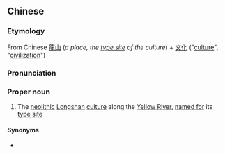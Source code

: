 {{also|龙山文化}}
==Chinese==
{{zh-forms|s=龙山文化|type=22}}
{{wikipedia|Longshan culture}}
{{rfd}}

===Etymology===
From Chinese [[ 龍山]] (''a place, the [[type site]] of the culture'') + [[文化]] ("[[culture]]", "[[civilization]]")

===Pronunciation===
{{zh-pron
|m=Lóngshān wénhuà
|cat=pn
}}

===Proper noun===
{{zh-proper noun}}

# The [[neolithic]] [[Longshan]] [[culture]] along the [[Yellow River]], [[named for]] its [[type site]]

====Synonyms====
* {{l|zh|龍山}}